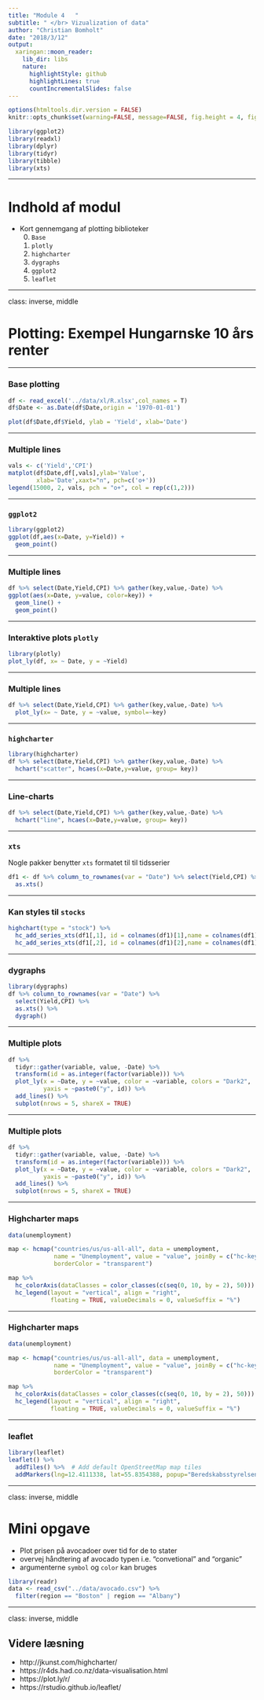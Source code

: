 ```yaml
---
title: "Module 4   "
subtitle: " </br> Vizualization of data"
author: "Christian Bomholt"
date: "2018/3/12"
output:
  xaringan::moon_reader:
    lib_dir: libs
    nature:
      highlightStyle: github
      highlightLines: true
      countIncrementalSlides: false
---
```


```r
options(htmltools.dir.version = FALSE)
knitr::opts_chunk$set(warning=FALSE, message=FALSE, fig.height = 4, fig.width = 9,dpi=300)

library(ggplot2)
library(readxl)
library(dplyr)
library(tidyr)
library(tibble)
library(xts)
```


---

# Indhold af modul

- Kort gennemgang af plotting biblioteker
  0. `Base`
  1. `plotly`
  2. `highcharter` 
  3. `dygraphs`
  4. `ggplot2`
  5. `leaflet`

---

class: inverse, middle

# Plotting: Exempel Hungarnske 10 års renter

---

### Base plotting

```r
df <- read_excel('../data/xl/R.xlsx',col_names = T)
df$Date <- as.Date(df$Date,origin = '1970-01-01')

plot(df$Date,df$Yield, ylab = 'Yield', xlab='Date')
```


---

### Multiple lines

```r
vals <- c('Yield','CPI')
matplot(df$Date,df[,vals],ylab='Value',
        xlab='Date',xaxt="n", pch=c('o+'))
legend(15000, 2, vals, pch = "o+", col = rep(c(1,2)))
```


---

### `ggplot2`

```r
library(ggplot2)
ggplot(df,aes(x=Date, y=Yield)) +
  geom_point()
```

---

### Multiple lines

```r
df %>% select(Date,Yield,CPI) %>% gather(key,value,-Date) %>% 
ggplot(aes(x=Date, y=value, color=key)) +
  geom_line() +
  geom_point()
```


---

### Interaktive plots `plotly`

```r
library(plotly)
plot_ly(df, x= ~ Date, y = ~Yield)
```


---

### Multiple lines

```r
df %>% select(Date,Yield,CPI) %>% gather(key,value,-Date) %>% 
  plot_ly(x= ~ Date, y = ~value, symbol=~key)

```



---

### `highcharter`

```r
library(highcharter)
df %>% select(Date,Yield,CPI) %>% gather(key,value,-Date) %>% 
  hchart("scatter", hcaes(x=Date,y=value, group= key))
```

---

### Line-charts

```r
df %>% select(Date,Yield,CPI) %>% gather(key,value,-Date) %>% 
  hchart("line", hcaes(x=Date,y=value, group= key))
```

---

### `xts`

Nogle pakker benytter `xts` formatet til til tidsserier

```r
df1 <- df %>% column_to_rownames(var = "Date") %>% select(Yield,CPI) %>%
  as.xts()  
```


---

### Kan styles til `stocks`

```r
highchart(type = "stock") %>% 
  hc_add_series_xts(df1[,1], id = colnames(df1)[1],name = colnames(df1)[1]) %>% 
  hc_add_series_xts(df1[,2], id = colnames(df1)[2],name = colnames(df1)[2])
```


---


### dygraphs

```r
library(dygraphs)
df %>% column_to_rownames(var = "Date") %>% 
  select(Yield,CPI) %>%
  as.xts() %>% 
  dygraph()
```

---

### Multiple plots

```r
df %>%
  tidyr::gather(variable, value, -Date) %>%
  transform(id = as.integer(factor(variable))) %>%
  plot_ly(x = ~Date, y = ~value, color = ~variable, colors = "Dark2",
          yaxis = ~paste0("y", id)) %>%
  add_lines() %>% 
  subplot(nrows = 5, shareX = TRUE)
```

---

### Multiple plots

```r
df %>%
  tidyr::gather(variable, value, -Date) %>%
  transform(id = as.integer(factor(variable))) %>%
  plot_ly(x = ~Date, y = ~value, color = ~variable, colors = "Dark2",
          yaxis = ~paste0("y", id)) %>%
  add_lines() %>% 
  subplot(nrows = 5, shareX = TRUE)
```

---

### Highcharter maps

```r
data(unemployment)

map <- hcmap("countries/us/us-all-all", data = unemployment,
             name = "Unemployment", value = "value", joinBy = c("hc-key", "code"),
             borderColor = "transparent") 

map %>%
  hc_colorAxis(dataClasses = color_classes(c(seq(0, 10, by = 2), 50))) %>% 
  hc_legend(layout = "vertical", align = "right",
            floating = TRUE, valueDecimals = 0, valueSuffix = "%") 
```
---

### Highcharter maps

```r
data(unemployment)

map <- hcmap("countries/us/us-all-all", data = unemployment,
             name = "Unemployment", value = "value", joinBy = c("hc-key", "code"),
             borderColor = "transparent") 

map %>%
  hc_colorAxis(dataClasses = color_classes(c(seq(0, 10, by = 2), 50))) %>% 
  hc_legend(layout = "vertical", align = "right",
            floating = TRUE, valueDecimals = 0, valueSuffix = "%") 
```


---

### leaflet

```r
library(leaflet)
leaflet() %>%
  addTiles() %>%  # Add default OpenStreetMap map tiles
  addMarkers(lng=12.4111338, lat=55.8354388, popup="Beredskabsstyrelsen")
```


---


class: inverse, middle

# Mini opgave

- Plot prisen på avocadoer over tid for de to stater
- overvej håndtering af avocado typen i.e. "convetional" and "organic"
- argumenterne `symbol` og `color` kan bruges

```r
library(readr)
data <- read_csv("../data/avocado.csv") %>%
  filter(region == "Boston" | region == "Albany")
```

---

class: inverse, middle

## Videre læsning

- http://jkunst.com/highcharter/
- https://r4ds.had.co.nz/data-visualisation.html
- https://plot.ly/r/
- https://rstudio.github.io/leaflet/
